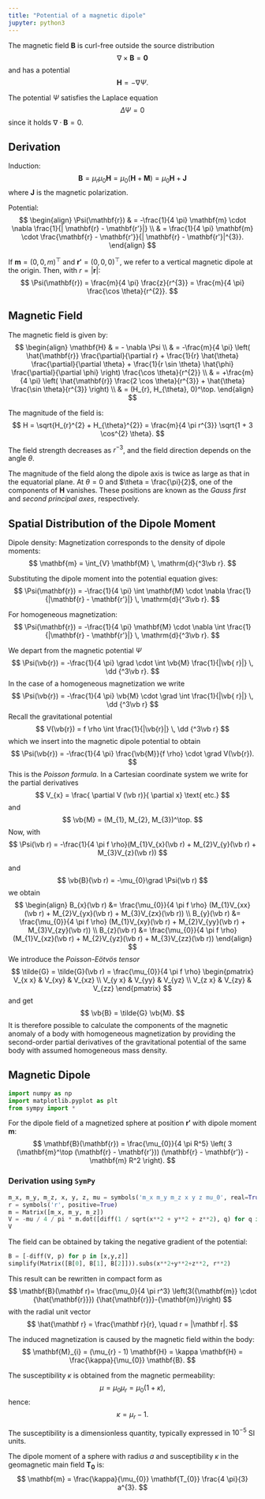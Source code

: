 ```yaml
---
title: "Potential of a magnetic dipole"
jupyter: python3
---
```


The magnetic field $\mathbf{B}$ is curl-free outside the source distribution
$$
\nabla \times \mathbf{B} = \mathbf{0}
$$
and has a potential
$$
\mathbf{H} = - \nabla \Psi.
$$

The potential $\Psi$ satisfies the Laplace equation 
$$
\Delta \Psi = 0
$$
since it holds $\nabla \cdot \mathbf{B} = 0$.

## Derivation

Induction:
$$
\mathbf{B} = \mu_{r} \mu_{0} \mathbf{H} = \mu_{0}(\mathbf{H} + \mathbf{M}) = \mu_{0}\mathbf{H} + \mathbf{J}
$$
where $\mathbf{J}$ is the magnetic polarization.

Potential:
$$
\begin{align}
\Psi(\mathbf{r}) & = -\frac{1}{4 \pi} \mathbf{m} \cdot \nabla \frac{1}{| \mathbf{r} - \mathbf{r'}|} \\
& = \frac{1}{4 \pi} \mathbf{m} \cdot \frac{\mathbf{r} - \mathbf{r'}}{| \mathbf{r} - \mathbf{r'}|^{3}}.
\end{align}
$$

If $\mathbf{m} = (0, 0, m)^\top$ and $\mathbf{r'} = (0, 0, 0)^\top$, we refer to a vertical magnetic dipole at the origin. Then, with $r = |\mathbf{r}|$:
$$
\Psi(\mathbf{r}) = \frac{m}{4 \pi} \frac{z}{r^{3}} = \frac{m}{4 \pi} \frac{\cos \theta}{r^{2}}.
$$

## Magnetic Field

The magnetic field is given by:
$$
\begin{align}
\mathbf{H} & = - \nabla \Psi \\
& = -\frac{m}{4 \pi} \left( \hat{\mathbf{r}} \frac{\partial}{\partial r} + \frac{1}{r} \hat{\theta} \frac{\partial}{\partial \theta} + \frac{1}{r \sin \theta} \hat{\phi} \frac{\partial}{\partial \phi} \right) \frac{\cos \theta}{r^{2}} \\
& = +\frac{m}{4 \pi} \left( \hat{\mathbf{r}} \frac{2 \cos \theta}{r^{3}} + \hat{\theta} \frac{\sin \theta}{r^{3}} \right) \\
& = (H_{r}, H_{\theta}, 0)^\top.
\end{align}
$$

The magnitude of the field is:
$$
H = \sqrt{H_{r}^{2} + H_{\theta}^{2}} = \frac{m}{4 \pi r^{3}} \sqrt{1 + 3 \cos^{2} \theta}.
$$

The field strength decreases as $r^{-3}$, and the field direction depends on the angle $\theta$.

The magnitude of the field along the dipole axis is twice as large as that in the equatorial plane. At $\theta = 0$ and $\theta = \frac{\pi}{2}$, one of the components of $\mathbf{H}$ vanishes. These positions are known as the _Gauss first_ and _second principal axes_, respectively.


## Spatial Distribution of the Dipole Moment

Dipole density: Magnetization corresponds to the density of dipole moments:
$$
\mathbf{m} = \int_{V} \mathbf{M} \, \mathrm{d}{^3\vb r}.
$$

Substituting the dipole moment into the potential equation gives:
$$
\Psi(\mathbf{r}) = -\frac{1}{4 \pi} \int \mathbf{M} \cdot \nabla \frac{1}{|\mathbf{r} - \mathbf{r'}|} \, \mathrm{d}{^3\vb r}.
$$

For homogeneous magnetization:
$$
\Psi(\mathbf{r}) = -\frac{1}{4 \pi} \mathbf{M} \cdot \nabla \int \frac{1}{|\mathbf{r} - \mathbf{r'}|} \, \mathrm{d}{^3\vb r}.
$$

:::{.callout-note title="The Poisson-Eötvös relation"}

We depart from the magnetic potential $\Psi$
$$
\Psi(\vb{r}) = -\frac{1}{4 \pi} \grad \cdot \int \vb{M} \frac{1}{|\vb{ r}|} \, \dd {^3\vb r}.
$$
In the case of a homogeneous magnetization we write
$$
\Psi(\vb{r}) = -\frac{1}{4 \pi} \vb{M} \cdot \grad  \int \frac{1}{|\vb{ r}|} \, \dd {^3\vb r}
$$
Recall the gravitational potential 
$$
V(\vb{r}) = f \rho \int \frac{1}{|\vb{r}|} \, \dd {^3\vb r}
$$
which we insert into the magnetic dipole potential to obtain
$$
\Psi(\vb{r}) = -\frac{1}{4 \pi} \frac{\vb{M}}{f \rho} \cdot \grad V(\vb{r}).
$$
This is the _Poisson formula_.
In a Cartesian coordinate system we write for the partial derivatives
$$
V_{x} = \frac{ \partial V (\vb r)}{ \partial x} \text{ etc.} 
$$
and
$$
\vb{M} = (M_{1}, M_{2}, M_{3})^\top. 
$$
Now, with
$$
\Psi(\vb r) = -\frac{1}{4 \pi f \rho}(M_{1}V_{x}(\vb r) + M_{2}V_{y}(\vb r) + M_{3}V_{z}(\vb r))
$$

and
$$
\vb{B}(\vb r) = -\mu_{0}\grad \Psi(\vb r)
$$
we obtain
$$
\begin{align}
B_{x}(\vb r) &= \frac{\mu_{0}}{4 \pi f \rho} (M_{1}V_{xx}(\vb r) + M_{2}V_{yx}(\vb r) + M_{3}V_{zx}(\vb r)) \\
B_{y}(\vb r) &= \frac{\mu_{0}}{4 \pi f \rho} (M_{1}V_{xy}(\vb r) + M_{2}V_{yy}(\vb r) + M_{3}V_{zy}(\vb r)) \\ 
B_{z}(\vb r) &= \frac{\mu_{0}}{4 \pi f \rho} (M_{1}V_{xz}(\vb r) + M_{2}V_{yz}(\vb r) + M_{3}V_{zz}(\vb r))
\end{align}
$$
We introduce the _Poisson-Eötvös tensor_
$$
\tilde{G} = \tilde{G}(\vb r) = \frac{\mu_{0}}{4 \pi f \rho} 
\begin{pmatrix}
V_{x x} & V_{xy} & V_{xz} \\
V_{y x} & V_{yy} & V_{yz} \\
V_{z x} & V_{zy} & V_{zz}
\end{pmatrix}
$$
and get
$$
\vb{B} = \tilde{G} \vb{M}.
$$
It is therefore possible to calculate the components of the magnetic anomaly of a body with homogeneous magnetization by providing the second-order partial derivatives of the gravitational potential of the same body with assumed homogeneous mass density.

:::

## Magnetic Dipole

```python
import numpy as np
import matplotlib.pyplot as plt
from sympy import *
```

For the dipole field of a magnetized sphere at position $\mathbf{r'}$ with dipole moment $\mathbf{m}$:
$$
\mathbf{B}(\mathbf{r}) = \frac{\mu_{0}}{4 \pi R^5} \left( 3 (\mathbf{m}^\top (\mathbf{r} - \mathbf{r'})) (\mathbf{r} - \mathbf{r'}) - \mathbf{m} R^2 \right).
$$

### Derivation using `SymPy`

```python
m_x, m_y, m_z, x, y, z, mu = symbols('m_x m_y m_z x y z mu_0', real=True)
r = symbols('r', positive=True)
m = Matrix([m_x, m_y, m_z])
V = -mu / 4 / pi * m.dot([diff(1 / sqrt(x**2 + y**2 + z**2), q) for q in [x,y,z]])
V
```

The field can be obtained by taking the negative gradient of the potential:

```python
B = [-diff(V, p) for p in [x,y,z]]
simplify(Matrix([B[0], B[1], B[2]])).subs(x**2+y**2+z**2, r**2)
```

This result can be rewritten in compact form as
$$
\mathbf{B}(\mathbf r)= \frac{\mu_0}{4 \pi r^3} 
\left(3({\mathbf{m}} \cdot {\hat{\mathbf{r}}}) {\hat{\mathbf{r}}}-{\mathbf{m}}\right)
$$
with the radial unit vector
$$
\hat{\mathbf r} = \frac{\mathbf r}{r}, \quad r = |\mathbf r|.
$$


The induced magnetization is caused by the magnetic field within the body:
$$
\mathbf{M}_{i} = (\mu_{r} - 1) \mathbf{H} = \kappa \mathbf{H} = \frac{\kappa}{\mu_{0}} \mathbf{B}.
$$

The susceptibility $\kappa$ is obtained from the magnetic permeability:
$$
\mu = \mu_{0} \mu_{r} = \mu_{0}(1 + \kappa),
$$
hence:
$$
\kappa = \mu_{r} - 1.
$$

The susceptibility is a dimensionless quantity, typically expressed in $10^{-5}$ SI units.

The dipole moment of a sphere with radius $a$ and susceptibility $\kappa$ in the geomagnetic main field $\mathbf{T_{0}}$ is:
$$
\mathbf{m} = \frac{\kappa}{\mu_{0}} \mathbf{T_{0}} \frac{4 \pi}{3} a^{3}.
$$